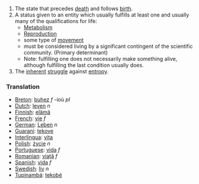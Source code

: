#The state that precedes [[death]] and follows [[birth]].
#A status given to an entity which usually fulfills at least one and usually many of the qualifications for life:
#*[[Metabolism]]
#*[[Reproduction]]
#*some type of [[movement]]
#*must be considered living by a significant contingent of the scientific community. (Primary determinant)
#*Note: fulfilling one does not necessarily make something alive, although fulfilling the last condition usually does.
#The [[inherent]] [[struggle]] against [[entropy]].

===Translation===
*[[Breton]]: [[buhez]] ''f'' -ioù ''pl''
*[[Dutch]]: [[leven]] ''n''
*[[Finnish]]: [[elämä]]
*[[French]]: [[vie]] ''f''
*[[German]]: [[Leben]] ''n''
*[[Guarani]]: [[tekove]]
*[[Interlingua]]: [[vita]]
*[[Polish]]: [[życie]] ''n''
*[[Portuguese]]: [[vida]] ''f''
*[[Romanian]]: [[viaţă]] ''f''
*[[Spanish]]: [[vida]] ''f''
*[[Swedish]]: [[liv]] ''n''
*[[Tupinambá]]: [[tekobé]]